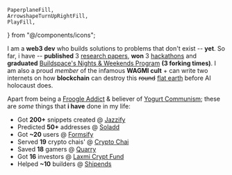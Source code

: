 	PaperplaneFill,
	ArrowshapeTurnUpRightFill,
	PlayFill,
} from "@/components/icons";

I am a **web3 dev** who builds solutions to problems that don't exist -- **yet**. So far, i have -- **published** 3 [research papers<PaperplaneFill props={LINK_ICON} />](/research), **won** 3 [hackathons<PaperplaneFill props={LINK_ICON} />](/hackathons) and **graduated** [Buildspace's Nights & Weekends Program<PaperplaneFill props={LINK_ICON} />](/buildspace) **(3 forking times)**. <Hide> I am also a proud _member_ of the infamous **WAGMI cult** + can write two internets on how **blockchain** can destroy this <Strike>round</Strike> [flat earth<ArrowshapeTurnUpRightFill props={LINK_ICON} />](https://en.wikipedia.org/wiki/Flat_Earth) before AI holocaust does. </Hide>

<div className="text-justify space-y-3 relative">

Apart from being a [Froogle Addict<ArrowshapeTurnUpRightFill props={LINK_ICON} />](https://www.malasfruit.com/shop/froogle) & believer of [Yogurt Communism<ArrowshapeTurnUpRightFill props={LINK_ICON} />](https://lovedeathrobots.fandom.com/wiki/When_the_Yogurt_Took_Over); these are _some_ things that **i have** done in my life:

-   Got **200+** snippets created @ [Jazzify<PlayFill props={LINK_ICON} />](https://jazzify.in/)
-   Predicted **50+** addresses @ [Soladd<PlayFill props={LINK_ICON} />](https://soladd.vercel.app/)
-   Got **~20** users @ [Formsify<PlayFill props={LINK_ICON} />](https://formsify.vercel.app/)
-   Served **19** crypto chais' @ [Crypto Chai<PlayFill props={LINK_ICON} />](https://crypto-chai.vercel.app/)
-   Saved **18** gamers @ [Quarry<PlayFill props={LINK_ICON} />](https://quarry.vercel.app/)
-   Got **16** investors @ [Laxmi Crypt Fund<PlayFill props={LINK_ICON} />](https://laxmi-crypt-fund.vercel.app/)
-   Helped **~10** builders @ [Shipends<PlayFill props={LINK_ICON} />](https://shipends.vercel.app/)

</div>
